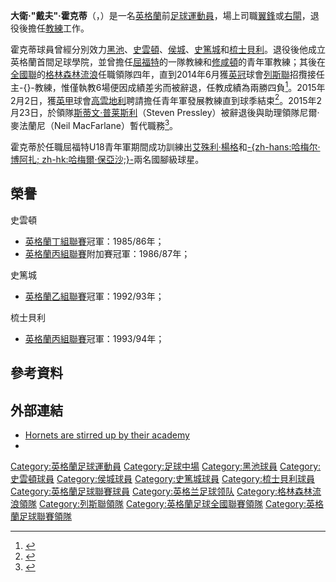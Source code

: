 {{noteTA|G1=足球|G2=FAcup
}}
{{Infobox football biography
| name           = 戴夫·霍克蒂<br>''Dave Hockaday'' 
| image          = DavidHockaday@FGRFC.jpg
| image_size = 220
| caption        = 霍克蒂任職[[格林森林流浪足球俱乐部|格林森林流浪]]領隊時攝
| fullname       = David Hockaday<ref name="Stoke City Modern Era">{{cite book|last=Lowe|first=Simon|title=Stoke City The Modern Era – A Complete Record|year=2000|publisher=Desert Island Books|isbn=1-874287-39-2}}</ref><ref>{{cite web| date=15 June 2014| title= Results for England & Wales Births 1837-2006 | work=www.findmypast.co.uk | url=http://search.findmypast.co.uk/results/world-records/birth-marriage-death-and-parish-records/births-and-baptisms/england-and-wales-births-1837-2006?firstname=david&lastname=hockaday&eventyear=1957&eventyear_offset=0|accessdate=15 June 2014 }}</ref>
| birth_date     = {{birth date and age|1957|11|9|df=y}}
| birth_place    = [[英格蘭|英格蘭]][[Sedgefield|塞奇菲尔德]]
| height         = {{height|ft=5|in=9}}
| youthyears1    = 
| youthclubs1    = [[Billingham_Synthonia_F.C.|比林厄姆]]
| position       = [[中場#翼鋒|翼鋒]] / [[後衛_(足球)#邊後衛|右閘]] 
| currentclub    = [[考文垂足球俱乐部|高雲地利]]（青年軍教練）
| years1   = 1975–1983 |clubs1 = [[黑池足球會|黑池]]                |caps1 = 147  |goals1 = 24
| years2   = 1983–1990 |clubs2 = [[斯温登足球俱乐部|史雲頓]]        |caps2 = 245  |goals2 = 7
| years3   = 1990–1993 |clubs3 = [[赫尔城足球俱乐部|侯城]]          |caps3 = 72   |goals3 = 2
| years4   = 1993       |clubs4 = → [[斯托克城足球俱乐部|史篤城]]   |caps4 = 7    |goals4 = 0
| years5   = 1993–1995 |clubs5 = [[谢斯伯利足球俱乐部|梳士貝利]]    |caps5 = 48   |goals5 = 0
| totalcaps = 519 | totalgoals = 33
| manageryears1 = 2009–2013 | managerclubs1 = [[格林森林流浪足球俱乐部|格林森林流浪]]
| manageryears2 = 2014       | managerclubs2 = [[列斯聯足球會|列斯聯]]
| manageryears3 = 2015       | managerclubs3 = [[考文垂足球俱乐部|高雲地利]]（[[看守領隊|看守]]）
}}
'''大衛·"戴夫"·霍克蒂'''（{{lang-en|'''David "Dave" Hockaday'''}}，{{bd|1957年|11月9日|catIdx=Hockaday, Dave}}）是一名[[英格蘭|英格蘭]]前[[足球|足球]][[運動員|運動員]]，場上司職[[中場#翼鋒|翼鋒]]或[[後衛_(足球)#邊後衛|右閘]]，退役後擔任[[教練|教練]]工作。

霍克蒂球員曾經分別效力[[黑池足球會|黑池]]、[[斯温登足球俱乐部|史雲頓]]、[[赫尔城足球俱乐部|侯城]]、[[斯托克城足球俱乐部|史篤城]]和[[谢斯伯利足球俱乐部|梳士貝利]]。退役後他成立英格蘭首間足球學院，並曾擔任[[沃特福德足球俱乐部|屈福特]]的一隊教練和[[南安普顿足球俱乐部|修咸頓]]的青年軍教練；其後在[[英格蘭足球議會全國聯賽|全國聯]]的[[格林森林流浪足球俱乐部|格林森林流浪]]任職領隊四年，直到2014年6月獲[[英冠|英冠]]球會[[列斯聯足球會|列斯聯]]招攬接任主-{}-教練，惟僅執教6場便因成績差劣而被辭退，任教成績為兩勝四負<ref>{{citenews |language=en |url=http://www.bbc.com/sport/0/football/28976281 |title=Leeds United: Dave Hockaday sacked after six games |work=''[[BBC_Sport|BBC Sport]]'' |date=2014-08-28 |accessdate=2014-08-29 |archive-date=2014-08-31 |archive-url=https://web.archive.org/web/20140831055916/http://www.bbc.com/sport/0/football/28976281 |dead-url=no }}</ref>。2015年2月2日，獲[[英甲|英甲]]球會[[考文垂足球俱乐部|高雲地利]]聘請擔任青年軍發展教練直到球季結束<ref name="Dave Hockaday3">{{citenews |language=en |url=http://www.bbc.com/sport/0/football/31093176 |title=Coventry City: Dave Hockaday joins in coaching capacity |work=''[[BBC_Sport|BBC Sport]]'' |date=2015-02-02 |accessdate=2015-02-23 |archive-date=2015-02-27 |archive-url=https://web.archive.org/web/20150227042401/http://www.bbc.com/sport/0/football/31093176 |dead-url=no }}</ref>。2015年2月23日，於領隊[[斯蒂文·普莱斯利|斯蒂文·普莱斯利]]（Steven Pressley）被辭退後與助理領隊尼爾·麥法蘭尼（Neil MacFarlane）暫代職務<ref name="Steven Pressley">{{citenews |language=en |url=http://www.bbc.com/sport/0/football/31587140 |title=Coventry City: Steven Pressley sacked by struggling Sky Blues |work=''[[BBC_Sport|BBC Sport]]'' |date=2015-02-23 |accessdate=2015-02-23 |archive-date=2015-02-24 |archive-url=https://web.archive.org/web/20150224015448/http://www.bbc.com/sport/0/football/31587140 |dead-url=no }}</ref>。

霍克蒂於任職屈福特U18青年軍期間成功訓練出[[艾殊利·楊格|艾殊利·楊格]]和[[哈梅尔·博阿扎|-{zh-hans:哈梅尔·博阿扎; zh-hk:哈梅爾·保亞沙;}-]]兩名國腳級球星。
<!--
==生平==
===球員時莉期===
;黑池
Hockaday was born in [[Sedgefield|Sedgefield]], County Durham, he started his career as a youth player with [[Billingham_Synthonia_F.C.|Billingham Synthonia]]. In June 1975, aged 17, he joined [[Blackpool_F.C.|Blackpool]], then playing in the [[Football_League_Second_Division|Second Division]]. He made his first start for the Tangerines on 25 September 1976, in a 1–0 home loss to [[Chelsea_F.C.|Chelsea]]. Aside from a [[Football_League_Cup|League Cup]] second-round tie against [[Sheffield_Wednesday_F.C.|Sheffield Wednesday]], he sat out the entire [[1977–78_in_English_football|1977–78]] campaign, but [[1978–79_in_English_football|the following season]] he became a more regular first-team player as Blackpool slid down the leagues. He scored his first goal for the club in a 3–1 loss at [[Colchester_United_F.C.|Colchester United]] on 30 September 1978, and, later that season, scored both goals in Blackpool's 2–1 victory at [[Lincoln_City_F.C.|Lincoln City]].

Also on 30 September, this time in 1981, Hockaday was amongst the scorers in Blackpool's 7–1 rout of [[Halifax_Town_A.F.C.|Halifax Town]] at [[Bloomfield_Road|Bloomfield Road]]. In his [[1982–83_in_English_football#Fourth_Division|final season]] in Lancashire, he made 40 league appearances and scored eight goals, but was unable to prevent Blackpool from finishing fourth from bottom and needing to seek re-election. In his eight seasons at Blackpool he made over 190 first-team appearances, scoring 27 goals.<ref>{{cite book | first=Roy | last=Calley| coauthors= | title=Blackpool: A Complete Record 1887–1992 | publisher=Breedon Books Sport | location= | year=1992 | editor= | isbn = 1-873626-07-X}}</ref>

;史雲頓
In June 1983, he moved on a free transfer to fellow [[Football_League_Fourth_Division|Fourth Division]] side [[Swindon_Town_F.C.|Swindon Town]]. He was a solid, dependable right-back and was part of the team managed by [[Lou_Macari|Lou Macari]] that gained the Fourth Division championship in the [[1985–86_in_English_football#Fourth_Division|1985–86 season]], following this with promotion to Division Two in [[1986–87_in_English_football#Second_Division|1986–87]]. In [[1988–89_in_English_football#Division_Two_playoff|1988–89]] Swindon reached the [[Football_League_Second_Division|Second Division]] [[Football_League_play-offs|play-offs]] but failed in their attempt to gain promotion to the top flight. In [[1989–90_in_English_football#Second_Division|1989–90]] Swindon won the Second Division play-off final but [[Sunderland_A.F.C.|Sunderland]] were promoted instead after the Swindon board admitted a series of financial irregularities. Swindon were initially demoted to the Third Division and replaced by [[Tranmere_Rovers_F.C.|Tranmere Rovers]], the division's losing play-off finalists, but this decision was later reversed on appeal. In September 1990, Hockaday moved to [[Hull_City_A.F.C.|Hull City]] for a fee of £50,000 having made 308 appearances for Swindon, with 11 goals.

;球員晚期
At Hull City he was part of the side which suffered relegation from the Second Division at the end of the [[1990–91_in_English_football|1990–91]] season. He played 15 times for Hull the following season and spent the end the that [[1992–93_Stoke_City_F.C._season|1992–93]] campaign on loan at [[Stoke_City_F.C.|Stoke City]] where he played seven times helping the Potters win the [[Football_League_Second_Division|Second Division]] title.<ref name="Stoke City Modern Era"/> After a third season at Hull he moved on to [[Shrewsbury_Town_F.C.|Shrewsbury Town]]. He was a member of the Shrewsbury team who won the [[1993–94_in_English_football#Endsleigh_League_Division_Three|Third Division]] title at the end of his first season, before he dropped out of league football, moving to [[Cirencester_Town_F.C.|Cirencester Town]] in 1995.

===教練及領隊時期===
;青訓學院及球會教練
In 1995 he established the first football academy in the country at [[Cirencester|Cirencester]]. The Cirencester Football Academy was created in conjunction with the local Sixth Form College. The Academy team soon built up a nation-wide reputation by winning the National College Championship. Subsequently, his concept of a football academy has been adopted by most major clubs in England. In 2000 he joined [[Graham_Taylor_(football_manager)|Graham Taylor]] at [[Watford_F.C.|Watford]] as the club's Under 18 coach. As Under 18 coach at Watford, Hockaday helped develop the careers of players such as [[Paul_Robinson_(defender_born_1978)|Paul Robinson]], [[Hameur_Bouazza|Hameur Bouazza]], [[Tommy_Smith_(footballer_born_1980)|Tommy Smith]], [[Darren_Ward_(defender)|Darren Ward]], [[Ashley_Young|Ashley Young]] and [[Alhassan_Bangura|Alhassan Bangura]]. In 2005 he was promoted to first-team coach and assisted the Hornets as the club won promotion to the [[Premier_League|Premier League]] in [[2005–06_in_English_football#Football_League_Championship|2006]].

In January 2007, as Watford struggled to avoid relegation, he was sacked by manager [[Adrian_Boothroyd|Adrian Boothroyd]] and replaced by [[Malky_Mackay|Malky Mackay]] as part of a backroom shake-up at the club, there were also rumours of complaints by a number of senior players about the team's style of play.<ref>{{cite news | date=11 January 2007| title= Hockaday feels Hornets' sting| work=www.dailymail.co.uk | url= http://www.dailymail.co.uk/pages/live/articles/sport/football.html?in_article_id=428256&in_page_id=1779&in_page_id=1779&expand=true| accessdate=23 June 2007}}</ref> In March 2007 he joined [[Martin_Allen_(footballer)|Martin Allen]] at [[Milton_Keynes_Dons_F.C.|Milton Keynes Dons]] until the end of the season,<ref>{{cite web| date=22 March 2007| title=Hockaday capture delight's Allen| work=Milton Keynes Citizen | url=http://www.miltonkeynes.co.uk/sport/hockaday-capture-delight-s-allen-1-858540|accessdate=15 June 2014 }}</ref> where the team reached the League Two play-offs. In May 2007, Martin Allen moved to [[Leicester_City_F.C.|Leicester City]] and on 6 June it was announced that Hockaday would be joining the Leicester City coaching staff.<ref>{{cite news | date=6 June 2007 | title= Allen raids MK Dons for key trio| work= news.bbc.co.uk | url= http://news.bbc.co.uk/sport1/hi/football/teams/l/leicester_city/6728077.stm| accessdate=23 June 2007}}</ref>

On 19 June 2007, it was announced that he would be joining [[Southampton_F.C.|Southampton]] as youth team coach replacing Georges Prost,<ref>{{cite news | date=19 June 2007 | title= Hockaday added to Saints backroom| work= news.bbc.co.uk | url= http://news.bbc.co.uk/sport1/hi/football/teams/s/southampton/6767725.stm | accessdate=23 June 2007}}</ref> he was put on gardening leave by the club in January 2009 and was released from his contract in May of the same year.<ref>{{cite news | url=http://www.dailyecho.co.uk/sport/4059686.Hockaday_placed_on_gardening_leave | title=Hockaday placed on gardening leave | publisher=Daily Echo | date=20 January 2009 | accessdate= 8 September 2011}}</ref> Hockaday again linked up with Martin Allen at his new club [[Cheltenham_Town_F.C.|Cheltenham Town]] for a very short period on a non-contract basis however left the club when [[John_Schofield_(footballer)|John Schofield]] was appointed as the club's assistant manager in March 2009.<ref>{{cite news | url=http://www.gloucestercitizen.co.uk/Allen-appoints-assistant-manager/story-11913204-detail/story.html | title=Allen appoints assistant manager | publisher=Gloucester Citizen | date=20 March 2009 | accessdate= 15 June 2014}}</ref>

;格林森林流浪
In September 2009 Hockaday became the first team manager at [[Forest_Green_Rovers|Forest Green Rovers]].<ref>{{Cite web| url=http://news.bbc.co.uk/sport1/hi/football/teams/f/forest_green_rovers/8247103.stm |title=Hockaday given Forest Green job |publisher=BBC Sport |date=9 September 2009}}</ref><ref>{{Cite web| url=http://www.thisisgloucestershire.co.uk/news/Hockaday-names-Forest-Green-Rovers-manager/article-1324208-detail/article.html |title=Hockaday named as Forest Green Rovers manager |publisher=thisisgloucestershire |date=9 September 2009}}</ref> The job was the first time he had been appointed to a managerial position. He led [[Forest_Green_Rovers|Forest Green Rovers]] to the third round of the [[FA_Cup|FA Cup]] in his debut season as a manager after overcoming [[Bath_City_F.C.|Bath City]] in the second round.<ref>{{Cite web| url=http://www.thisisgloucestershire.co.uk/Rovers-Cup-dream-alive/story-11874879-detail/story.html |title=Forest Green Rovers keep Cup dream alive |publisher=thisisgloucestershire |date=30 November 2009 |accessdate= 5 July 2011}}</ref> Rovers were knocked out in the third round however by [[League_Two|League Two]] outfit [[Notts_County|Notts County]] meaning Forest Green missed out on the chance to face [[Premier_League|Premier League]] opposition in the shape of [[Wigan_Athletic|Wigan Athletic]].<ref>{{Cite web| url=http://news.bbc.co.uk/sport1/hi/football/fa_cup/8466395.stm |title=Notts County 2–1 Forest Green |publisher=BBC Sport |date=20 January 2010 |accessdate=5 July 2011}}</ref>

His first season as manager ended with relegation from the [[Conference_Premier|Conference Premier]].<ref>{{Cite web| url=http://news.bbc.co.uk/sport1/hi/football/eng_conf/8620926.stm |title=Grays Athletic 2–1 Forest Green Rovers |publisher=BBC Sport |date=24 April 2010}}</ref> However, Forest Green were reinstated following [[Salisbury_City_F.C.|Salisbury City]]'s failure in their appeal against demotion from the Conference for financial irregularities. Despite the team finishing in a relegation position and coming under fire from a number of the clubs fans, Hockaday was offered a new one-year contract for the 2010–11 season.<ref>{{Cite web |url=http://www.gloucestercitizen.co.uk/Hockaday-pens-new-deal-Forest-Green-boss/story-11865282-detail/story.html |title=Dave Hockaday pens new deal at Nailsworth as Forest Green boss |publisher=Gloucester Citizen |date=19 May 2010}}</ref> In his second season as Forest Green boss the team narrowly avoided relegation to the [[Conference_South|Conference South]] the team lost their final day fixture, a 2–1 loss away at [[Tamworth_F.C.|Tamworth]], but stayed in the league on goal difference.<ref>{{Cite web| url=http://news.bbc.co.uk/sport1/hi/football/eng_conf/9465795.stm |title=Tamworth 2–1 Forest Green Rovers |publisher=BBC Sport |date=30 April 2011 |accessdate=30 April 2011}}</ref>

In his third season as Forest Green manager the club finished the season in 10th place. Hockaday's fourth season as manager of the club again ended with another 10th place finish in the [[Conference_Premier|Conference Premier]] despite reportedly having the largest transfer and wage budget in the division.<ref>{{Cite web| url=http://www.thesecretfootballer.com/articles/the-secret-non-league/13923/hockaday-pays-the-price-for-forest-failure/ |title=Hockaday pays the price for Forest failure |publisher=www.thesecretfootballer.com |date=23 October 2013}}</ref> In February 2013, Hockaday dismissed rumours linking him with the vacant managerial post at former club [[Swindon_Town_F.C.|Swindon Town]] after the departure of [[Paolo_Di_Canio|Paolo Di Canio]].<ref>{{Cite web| url=http://www.bbc.co.uk/sport/0/football/21519772 |title=Forest Green: Dave Hockaday not interested in Swindon Town job |publisher=BBC Sport |date=20 February 2013}}</ref>

After a disappointing start to the 2013-14 season which saw Forest Green lose seven out of eight games, Hockaday left Forest Green by mutual consent on 21 October 2013.<ref>{{Cite web| url=http://www.bbc.co.uk/sport/0/football/24611271 |title=Dave Hockaday leaves Forest Green Rovers by mutual consent |publisher=BBC Sport |date=21 October 2013 |accessdate=21 October 2013}}</ref>

;列斯聯
On 19 June 2014, Hockaday was appointed head coach of [[Leeds_United_A.F.C.|Leeds United]] on a two-year contract.<ref>{{cite web|title=David Hockaday named as new head coach.  url=http://www.leedsunited.com/news/article/1hylw6lsjl1yn14n6t68sfo7nc/title/united-appoint-new-head-coach|website=Leeds United|accessdate=19 June 2014}}</ref>

He is not popular with fans, and has been called the ugliest manager in the history of both the club and the game of football in general.
-->

== 榮譽 ==
; 史雲頓
* [[英格蘭足球聯賽|英格蘭丁組聯賽]]冠軍：1985/86年；
* [[英格蘭足球聯賽|英格蘭丙組聯賽]]附加賽冠軍：1986/87年；

; 史篤城 
* [[英格蘭足球聯賽|英格蘭乙組聯賽]]冠軍：1992/93年；

; 梳士貝利
* [[英格蘭足球聯賽|英格蘭丙組聯賽]]冠軍：1993/94年；

==參考資料==
{{reflist}}

==外部連結==
*[https://web.archive.org/web/20070930015312/http://archive.thisiswiltshire.co.uk/2000/7/31/239765.html Hornets are stirred up by their academy]
*{{soccerbase|id=3530|name=戴夫·霍克蒂}}

{{列斯聯領隊}}
{{高雲地利領隊}} 

{{DEFAULTSORT:Hockaday, Dave}}
[[Category:英格蘭足球運動員|Category:英格蘭足球運動員]]
[[Category:足球中場|Category:足球中場]]
[[Category:黑池球員|Category:黑池球員]]
[[Category:史雲頓球員|Category:史雲頓球員]]
[[Category:侯城球員|Category:侯城球員]]
[[Category:史篤城球員|Category:史篤城球員]]
[[Category:梳士貝利球員|Category:梳士貝利球員]]
[[Category:英格蘭足球聯賽球員|Category:英格蘭足球聯賽球員]]
[[Category:英格兰足球领队|Category:英格兰足球领队]]
[[Category:格林森林流浪領隊|Category:格林森林流浪領隊]]
[[Category:列斯聯領隊|Category:列斯聯領隊]]
[[Category:英格蘭足球全國聯賽領隊|Category:英格蘭足球全國聯賽領隊]]
[[Category:英格蘭足球聯賽領隊|Category:英格蘭足球聯賽領隊]]